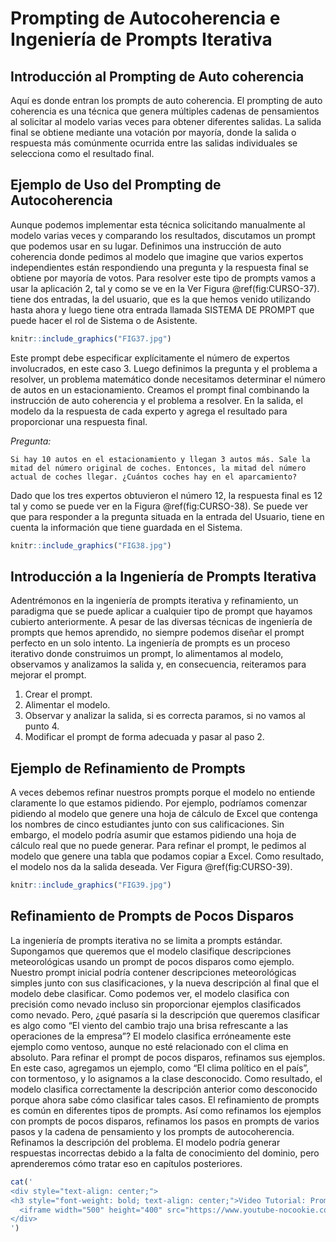 # Prompting de Autocoherencia e Ingeniería de Prompts Iterativa

<style>
  .figure {
    text-align: center;
  }
  .figure .caption {
    text-align: center;
  }
</style>

<div class="justificar-texto">

## Introducción al Prompting de Auto coherencia

Aquí es donde entran los prompts de auto coherencia. El prompting de auto coherencia es una técnica que genera múltiples cadenas de pensamientos al solicitar al modelo varias veces para obtener diferentes salidas. La salida final se obtiene mediante una votación por mayoría, donde la salida o respuesta más comúnmente ocurrida entre las salidas individuales se selecciona como el resultado final.

## Ejemplo de Uso del Prompting de Autocoherencia

Aunque podemos implementar esta técnica solicitando manualmente al modelo varias veces y comparando los resultados, discutamos un prompt que podemos usar en su lugar. Definimos una instrucción de auto coherencia donde pedimos al modelo que imagine que varios expertos independientes están respondiendo una pregunta y la respuesta final se obtiene por mayoría de votos. Para resolver este tipo de prompts vamos a usar la aplicación 2, tal y como se ve en la Ver Figura \@ref(fig:CURSO-37). tiene dos entradas, la del usuario, que es la que hemos venido utilizando hasta ahora y luego tiene otra entrada llamada SISTEMA DE PROMPT que puede hacer el rol de Sistema o de Asistente. 


```r
knitr::include_graphics("FIG37.jpg")
```

Este prompt debe especificar explícitamente el número de expertos involucrados, en este caso 3. Luego definimos la pregunta y el problema a resolver, un problema matemático donde necesitamos determinar el número de autos en un estacionamiento. Creamos el prompt final combinando la instrucción de auto coherencia y el problema a resolver. En la salida, el modelo da la respuesta de cada experto y agrega el resultado para proporcionar una respuesta final. 

*Pregunta:*

`Si hay 10 autos en el estacionamiento y llegan 3 autos más. Sale la mitad del número original de coches. Entonces, la mitad del número actual de coches llegar. ¿Cuántos coches hay en el aparcamiento?`

Dado que los tres expertos obtuvieron el número 12, la respuesta final es 12 tal y como se puede ver en la Figura \@ref(fig:CURSO-38). Se puede ver que para responder a la pregunta situada en la entrada del Usuario, tiene en cuenta la información que tiene guardada en el Sistema.

```r
knitr::include_graphics("FIG38.jpg")
```

## Introducción a la Ingeniería de Prompts Iterativa

Adentrémonos en la ingeniería de prompts iterativa y refinamiento, un paradigma que se puede aplicar a cualquier tipo de prompt que hayamos cubierto anteriormente. A pesar de las diversas técnicas de ingeniería de prompts que hemos aprendido, no siempre podemos diseñar el prompt perfecto en un solo intento. La ingeniería de prompts es un proceso iterativo donde construimos un prompt, lo alimentamos al modelo, observamos y analizamos la salida y, en consecuencia, reiteramos para mejorar el prompt.

1.	Crear el prompt.
2.	Alimentar el modelo.
3.	Observar y analizar la salida, si es correcta paramos, si no vamos al punto 4.
4.	Modificar el prompt de forma adecuada y pasar al paso 2.


## Ejemplo de Refinamiento de Prompts

A veces debemos refinar nuestros prompts porque el modelo no entiende claramente lo que estamos pidiendo. Por ejemplo, podríamos comenzar pidiendo al modelo que genere una hoja de cálculo de Excel que contenga los nombres de cinco estudiantes junto con sus calificaciones. Sin embargo, el modelo podría asumir que estamos pidiendo una hoja de cálculo real que no puede generar. Para refinar el prompt, le pedimos al modelo que genere una tabla que podamos copiar a Excel. Como resultado, el modelo nos da la salida deseada. Ver  Figura \@ref(fig:CURSO-39).


```r
knitr::include_graphics("FIG39.jpg")
```

## Refinamiento de Prompts de Pocos Disparos

La ingeniería de prompts iterativa no se limita a prompts estándar. Supongamos que queremos que el modelo clasifique descripciones meteorológicas usando un prompt de pocos disparos como ejemplo. Nuestro prompt inicial podría contener descripciones meteorológicas simples junto con sus clasificaciones, y la nueva descripción al final que el modelo debe clasificar. Como podemos ver, el modelo clasifica con precisión como nevado incluso sin proporcionar ejemplos clasificados como nevado. Pero, ¿qué pasaría si la descripción que queremos clasificar es algo como “El viento del cambio trajo una brisa refrescante a las operaciones de la empresa”? El modelo clasifica erróneamente este ejemplo como ventoso, aunque no esté relacionado con el clima en absoluto. Para refinar el prompt de pocos disparos, refinamos sus ejemplos. En este caso, agregamos un ejemplo, como “El clima político en el país”, con tormentoso, y lo asignamos a la clase desconocido. Como resultado, el modelo clasifica correctamente la descripción anterior como desconocido porque ahora sabe cómo clasificar tales casos. El refinamiento de prompts es común en diferentes tipos de prompts. Así como refinamos los ejemplos con prompts de pocos disparos, refinamos los pasos en prompts de varios pasos y la cadena de pensamiento y los prompts de autocoherencia. Refinamos la descripción del problema. El modelo podría generar respuestas incorrectas debido a la falta de conocimiento del dominio, pero aprenderemos cómo tratar eso en capítulos posteriores.


```r
cat('
<div style="text-align: center;">
<h3 style="font-weight: bold; text-align: center;">Video Tutorial: Prompting de Autocoherencia e Ingeniería de Prompts Iterativa</h3>
  <iframe width="500" height="400" src="https://www.youtube-nocookie.com/embed/LNYFtoj_Nz0?rel=0" frameborder="0" allow="accelerometer; autoplay; encrypted-media; gyroscope; picture-in-picture" allowfullscreen></iframe>
</div>
')
```

</div>

